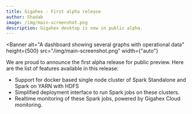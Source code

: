```yaml
---
title: Gigahex - First alpha release
author: Shadab
image: /img/main-screenshot.png
description: Gigahex desktop is now in public alpha.
---
```



<Banner
  alt="A dashboard showing several graphs with operational data"
  height={500}
  src="/img/main-screenshot.png"
  width={"auto"}
>


</Banner>


We are proud to announce the first alpha release for public preview. Here are
the list of features available in this release:

- Support for docker based single node cluster of Spark Standalone and Spark on
  YARN with HDFS
- Simplified deployment interface to run Spark jobs on these clusters.
- Realtime monitoring of these Spark jobs, powered by Gigahex Cloud monitoring.

<!--truncate-->
